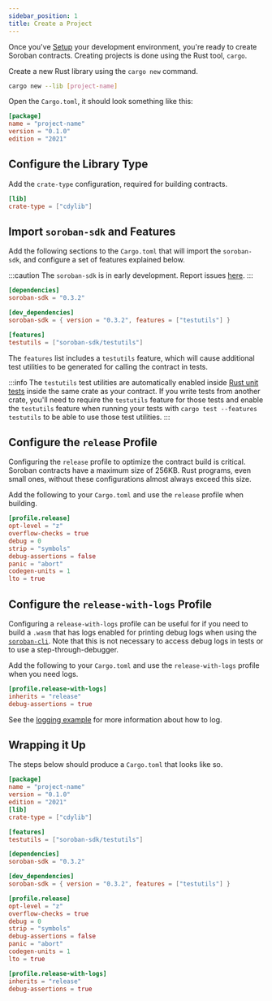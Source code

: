```yaml
---
sidebar_position: 1
title: Create a Project
---
```


Once you've [Setup] your development environment, you're ready to create Soroban
contracts. Creating projects is done using the Rust tool, `cargo`.

[Setup]: ../getting-started/setup.mdx

Create a new Rust library using the `cargo new` command.

```sh
cargo new --lib [project-name]
```

Open the `Cargo.toml`, it should look something like this:

```toml title="Cargo.toml"
[package]
name = "project-name"
version = "0.1.0"
edition = "2021"
```

## Configure the Library Type

Add the `crate-type` configuration, required for building contracts.

```toml
[lib]
crate-type = ["cdylib"]
```

## Import `soroban-sdk` and Features

Add the following sections to the `Cargo.toml` that will import the
`soroban-sdk`, and configure a set of features explained below.

:::caution
The `soroban-sdk` is in early development. Report issues
[here](https://github.com/stellar/rs-soroban-sdk/issues/new/choose).
:::

```toml
[dependencies]
soroban-sdk = "0.3.2"

[dev_dependencies]
soroban-sdk = { version = "0.3.2", features = ["testutils"] }

[features]
testutils = ["soroban-sdk/testutils"]
```

The `features` list includes a `testutils` feature, which will cause additional
test utilities to be generated for calling the contract in tests.

:::info
The `testutils` test utilities are automatically enabled inside [Rust unit
tests] inside the same crate as your contract. If you write tests from another
crate, you'll need to require the `testutils` feature for those tests and enable
the `testutils` feature when running your tests with `cargo test
--features testutils` to be able to use those test utilities.
:::

## Configure the `release` Profile

Configuring the `release` profile to optimize the contract build is critical.
Soroban contracts have a maximum size of 256KB. Rust programs, even small ones,
without these configurations almost always exceed this size.

Add the following to your `Cargo.toml` and use the `release` profile when
building.

```toml
[profile.release]
opt-level = "z"
overflow-checks = true
debug = 0
strip = "symbols"
debug-assertions = false
panic = "abort"
codegen-units = 1
lto = true
```

## Configure the `release-with-logs` Profile

Configuring a `release-with-logs` profile can be useful for if you need to build
a `.wasm` that has logs enabled for printing debug logs when using the
[`soroban-cli`].  Note that this is not necessary to access debug logs in tests
or to use a step-through-debugger.

Add the following to your `Cargo.toml` and use the `release-with-logs` profile
when you need logs.

```toml
[profile.release-with-logs]
inherits = "release"
debug-assertions = true
```

See the [logging example] for more information about how to log.

[logging example]: ../examples/logging.mdx

## Wrapping it Up

The steps below should produce a `Cargo.toml` that looks like so.

```toml title="Cargo.toml"
[package]
name = "project-name"
version = "0.1.0"
edition = "2021"
[lib]
crate-type = ["cdylib"]

[features]
testutils = ["soroban-sdk/testutils"]

[dependencies]
soroban-sdk = "0.3.2"

[dev_dependencies]
soroban-sdk = { version = "0.3.2", features = ["testutils"] }

[profile.release]
opt-level = "z"
overflow-checks = true
debug = 0
strip = "symbols"
debug-assertions = false
panic = "abort"
codegen-units = 1
lto = true

[profile.release-with-logs]
inherits = "release"
debug-assertions = true
```

[Rust unit tests]: https://doc.rust-lang.org/rust-by-example/testing/unit_testing.html
[Rust integration tests]: https://doc.rust-lang.org/rust-by-example/testing/integration_testing.html
[`soroban-cli`]: ../getting-started/setup#install-the-soroban-cli
